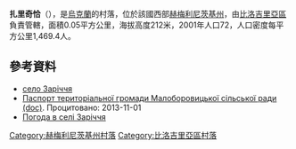 {{coord|50|11|49|N|26|18|20|E|scale:100000|display=title}}

'''扎里奇恰'''（{{lang-uk|Заріччя}}），是[[烏克蘭|烏克蘭]]的村落，位於該國西部[[赫梅利尼茨基州|赫梅利尼茨基州]]，由[[比洛吉里亞區|比洛吉里亞區]]負責管轄，面積0.05平方公里，海拔高度212米，2001年人口72，人口密度每平方公里1,469.4人。

==參考資料==
* [http://gska2.rada.gov.ua/pls/z7502/A005?rdat1=26.07.2008&rf7571=35381 село Заріччя]{{dead link|date=2018年3月 |bot=InternetArchiveBot |fix-attempted=yes }}
* [https://web.archive.org/web/20131023100926/http://oblrada.km.ua/userfiles/%D0%BF%D0%B0%D1%81%D0%BF%D0%BE%D1%80%D1%82%20%D0%9C%D0%B0%D0%BB%D0%BE%D0%B1%D0%BE%D1%80%D0%BE%D0%B2%D0%B8%D1%86%D1%8C%D0%BA%D0%BE%D1%97%20%D1%81%D1%96%D0%BB%D1%8C%D1%81%D1%8C.doc Паспорт територіальної громади Малоборовицької сільської ради (doc)]. Процитовано: 2013-11-01
* [http://weather.in.ua/ua/hmel'nickaja/8579 Погода в селі Заріччя] {{Wayback|url=http://weather.in.ua/ua/hmel'nickaja/8579 |date=20111220091935 }}

{{DEFAULTSORT:Заріччя}}
[[Category:赫梅利尼茨基州村落|Category:赫梅利尼茨基州村落]]
[[Category:比洛吉里亞區村落|Category:比洛吉里亞區村落]]


{{Khmelnytskyi-geo-stub}}
